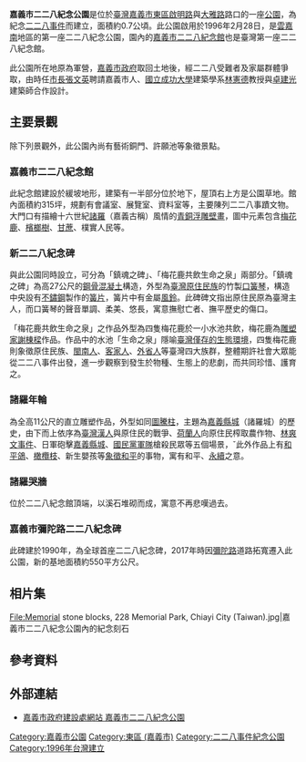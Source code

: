 {{distinguish|二二八國家紀念公園|嘉義市彌陀路二二八紀念碑}}
{{Infobox park
|name        = 二二八紀念公園 (嘉義市)
|image       = 228 Memorial Park, Chiayi City (Taiwan).jpg
|image_size  = 280
|alt         = 
|image_caption = 
|type        = 綜合性紀念公園
|location    = {{ROC}}[[嘉義市|嘉義市]][[東區_(嘉義市)|東區]]
|coordinates = 
|area        = 0.71[[公頃|公頃]]
|opened      = {{Start date|1996}}
|operator    = [[嘉義市政府|嘉義市政府]]建設處公園管理科
|visitation_num = 
|status      = 
|website     =
}}

'''嘉義市二二八紀念公園'''是位於[[臺灣|臺灣]][[嘉義市|嘉義市]][[東區_(嘉義市)|東區]][[啟明路|啟明路]]與[[大雅路_(嘉義市)|大雅路]]路口的一座[[公園|公園]]，為紀念[[二二八事件|二二八事件]]而建立，面積約0.7公頃。此公園啟用於1996年2月28日，是[[雲嘉南|雲嘉南]]地區的第一座二二八紀念公園，園內的[[嘉義市二二八紀念館|嘉義市二二八紀念館]]也是臺灣第一座二二八紀念館。{{r|大紀元}}

此公園所在地原為軍營，[[嘉義市政府|嘉義市政府]]取回土地後，經二二八受難者及家屬群體爭取，{{r|主流}}由時任[[嘉義市市長|市長]][[張文英_(1938年)|張文英]]聘請嘉義市人、[[國立成功大學|國立成功大學]]建築學系[[林憲德|林憲德]]教授與[[卓建光|卓建光]]建築師合作設計。{{r|記憶庫}}{{r|新碑文}}

== 主要景觀 ==
除下列景觀外，此公園內尚有藝術銅門、許願池等象徵景點。{{r|大紀元}}

=== 嘉義市二二八紀念館 ===
{{main|嘉義市二二八紀念館}}
此紀念館建設於緩坡地形，建築有一半部分位於地下，屋頂右上方是公園草地。{{r|大紀元}}館內面積約315坪，規劃有會議室、展覽室、資料室等，主要陳列二二八事蹟文物。大門口有描繪十六世紀[[諸羅|諸羅]]（嘉義古稱）風情的[[青銅|青銅]][[浮雕|浮雕]][[壁畫|壁畫]]，圖中元素包含[[梅花鹿|梅花鹿]]、[[檳榔樹|檳榔樹]]、[[甘蔗|甘蔗]]、樸實人民等。{{r|大紀元}}{{r|記憶庫}}

=== 新二二八紀念碑 ===
與此公園同時設立，可分為「鎮魂之碑」、「梅花鹿共飲生命之泉」兩部分。「鎮魂之碑」為高27公尺的[[鋼骨|鋼骨]][[混凝土|混凝土]]構造，外型為[[臺灣原住民族|臺灣原住民族]]的竹製[[口簧琴|口簧琴]]，構造中央設有[[不鏽鋼|不鏽鋼]]製作的[[簧片|簧片]]，簧片中有金屬[[風鈴|風鈴]]。此碑碑文指出原住民原為臺灣主人，而口簧琴的聲音單調、柔美、悠長，寓意撫慰亡者、撫平歷史的傷口。{{r|記憶庫}}{{r|新碑文}}

「梅花鹿共飲生命之泉」之作品外型為四隻梅花鹿於一小水池共飲，梅花鹿為[[雕塑家|雕塑家]][[謝棟樑|謝棟樑]]作品。作品中的水池「生命之泉」隱喻[[台灣生態|臺灣僅存的生態環境]]，四隻梅花鹿則象徵原住民族、[[閩南裔臺灣人|閩南人]]、[[客家裔臺灣人|客家人]]、[[臺灣外省人|外省人]]等臺灣四大族群，整體期許社會大眾能從二二八事件出發，進一步觀察到發生於物種、生態上的悲劇，而共同珍惜、護育之。{{r|新碑文}}

=== 諸羅年輪 ===
為全高11公尺的直立雕塑作品，外型如同[[圖騰柱|圖騰柱]]，主題為[[嘉義縣城|嘉義縣城]]（諸羅城）的歷史，由下而上依序為[[臺灣漢人|臺灣漢人]]與原住民的戰爭、[[荷蘭人|荷蘭人]]向原住民榨取農作物、[[林爽文事件|林爽文事件]]、日軍砲擊[[嘉義縣城|嘉義縣城]]、[[國民黨軍隊|國民黨軍隊]]槍殺民眾等五個場景，{{r|主流}}ˇ此外作品上有[[和平鴿|和平鴿]]、[[橄欖枝|橄欖枝]]、新生嬰孩等[[象徵|象徵]][[和平|和平]]的事物，寓有和平、[[永續|永續]]之意。{{r|記憶庫}}

=== 諸羅哭牆 ===
位於二二八紀念館頂端，以溪石堆砌而成，寓意不再悲嘆過去。{{r|記憶庫}}

=== 嘉義市彌陀路二二八紀念碑 ===
{{main|嘉義市彌陀路二二八紀念碑}}
此碑建於1990年，為全球首座二二八紀念碑，2017年時因[[彌陀路|彌陀路]]道路拓寬遷入此公園，新的基地面積約550平方公尺。{{r|遷移}}

== 相片集 ==
<gallery>
File:Memorial stone blocks, 228 Memorial Park, Chiayi City (Taiwan).jpg|嘉義市二二八紀念公園內的紀念刻石
</gallery>

==參考資料==
{{Reflist|refs

<ref name="大紀元">{{cite news|author=中央社記者江俊亮|title=諸羅哭牆 嘉義市二二八紀念公園 不再悲嘆|url=http://www.epochtimes.com/b5/7/2/25/n1629663.htm|accessdate=2018-10-18|publisher=大紀元|date=2007-02-25|archive-url=https://web.archive.org/web/20171119073025/http://www.epochtimes.com/b5/7/2/25/n1629663.htm|archivedate=2017-11-19|dead-url=no}}</ref>

<ref name="記憶庫">{{cite web|author=嘉義市政府|title=二二八紀念公園|url=https://www.chiayi.gov.tw/News_Content.aspx?n=512&s=216143|accessdate=2020-09-26|archive-url=https://web.archive.org/web/20200926153842/https://www.chiayi.gov.tw/News_Content.aspx?n=512&s=216143|archivedate=2020-09-26|dead-url=no}}</ref>

<ref name="新碑文">{{Cite sign|author=|title=嘉義市「新二二八紀念碑」碑文|year=|type=紀念碑誌|publisher=|location=|language=zh-tw}}</ref>

<ref name="主流">{{cite web|author=[[余杰|余杰]]|title=如鹿渴慕溪水——嘉義二二八紀念碑及紀念公園|url=https://lordway.com.tw/article/history/1828/|accessdate=2020-09-27|archive-url=https://web.archive.org/web/20200926153842/https://www.chiayi.gov.tw/News_Content.aspx?n=512&s=216143|archivedate=2020-09-26|dead-url=no}}</ref>

<ref name="遷移">{{cite news|author=廖素慧|title=嘉義市二二八紀念碑遷移 重置二二八紀念公園|work=中時新聞網|url=https://www.chinatimes.com/realtimenews/20170819003314-260407?chdtv|accessdate=2020-09-26|archive-url=https://web.archive.org/web/20200919105428/https://www.chinatimes.com/realtimenews/20170819003314-260407?chdtv|archivedate=2020-09-19|dead-url=no}}</ref>

}}

== 外部連結 ==
{{Commons category|228 Memorial Park (Chiayi City)}}
*[http://www.chiayi.gov.tw/web/build/section.asp?i_id=23&sub_id=26&type=garden&i_belong=2 嘉義市政府建設處網站 嘉義市二二八紀念公園]{{Wayback|url=http://www.chiayi.gov.tw/web/build/section.asp?i_id=23&sub_id=26&type=garden&i_belong=2 |date=20190719113314 }} 
{{二二八事件}}
[[Category:嘉義市公園|Category:嘉義市公園]]
[[Category:東區_(嘉義市)|Category:東區 (嘉義市)]]
[[Category:二二八事件紀念公園|Category:二二八事件紀念公園]]
[[Category:1996年台灣建立|Category:1996年台灣建立]]